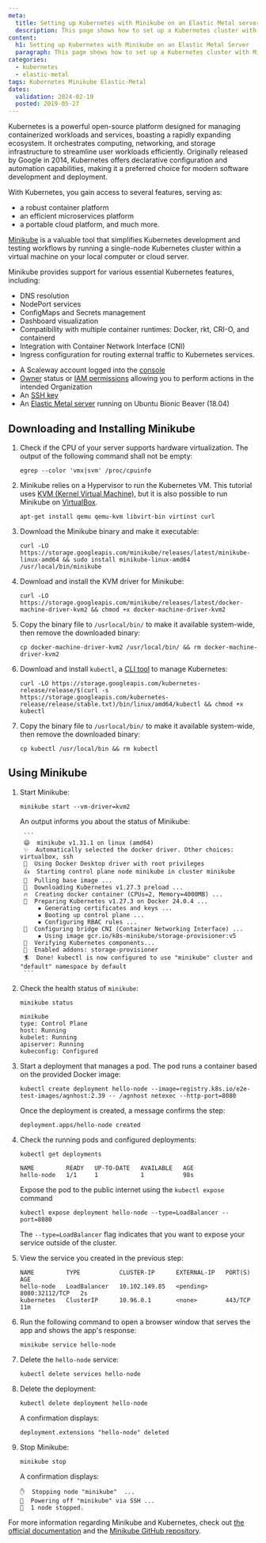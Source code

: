 ```yaml
---
meta:
  title: Setting up Kubernetes with Minikube on an Elastic Metal server
  description: This page shows how to set up a Kubernetes cluster with Minikube on an Elastic Metal server
content:
  h1: Setting up Kubernetes with Minikube on an Elastic Metal Server
  paragraph: This page shows how to set up a Kubernetes cluster with Minikube on an Elastic Metal Server
categories:
  - kubernetes
  - elastic-metal
tags: Kubernetes Minikube Elastic-Metal
dates:
  validation: 2024-02-19
  posted: 2019-05-27
---
```


Kubernetes is a powerful open-source platform designed for managing containerized workloads and services, boasting a rapidly expanding ecosystem. It orchestrates computing, networking, and storage infrastructure to streamline user workloads efficiently. Originally released by Google in 2014, Kubernetes offers declarative configuration and automation capabilities, making it a preferred choice for modern software development and deployment.

With Kubernetes, you gain access to several features, serving as:

- a robust container platform
- an efficient microservices platform
- a portable cloud platform, and much more.

[Minikube](https://github.com/kubernetes/minikube/) is a valuable tool that simplifies Kubernetes development and testing workflows by running a single-node Kubernetes cluster within a virtual machine on your local computer or cloud server.

Minikube provides support for various essential Kubernetes features, including:

- DNS resolution
- NodePort services
- ConfigMaps and Secrets management
- Dashboard visualization
- Compatibility with multiple container runtimes: Docker, rkt, CRI-O, and containerd
- Integration with Container Network Interface (CNI)
- Ingress configuration for routing external traffic to Kubernetes services.


<Macro id="requirements" />

- A Scaleway account logged into the [console](https://console.scaleway.com/)
- [Owner](/identity-and-access-management/iam/concepts/#owner) status or [IAM permissions](/identity-and-access-management/iam/concepts/#permission) allowing you to perform actions in the intended Organization
- An [SSH key](/identity-and-access-management/organizations-and-projects/how-to/create-ssh-key/)
- An [Elastic Metal server](/bare-metal/elastic-metal/how-to/create-server/) running on Ubuntu Bionic Beaver (18.04)

## Downloading and Installing Minikube

1. Check if the CPU of your server supports hardware virtualization. The output of the following command shall not be empty:
	```
	egrep --color 'vmx|svm' /proc/cpuinfo
	```
2. Minikube relies on a Hypervisor to run the Kubernetes VM. This tutorial uses [KVM (Kernel Virtual Machine)](https://www.linux-kvm.org/page/Main_Page/), but it is also possible to run Minikube on [VirtualBox](https://www.virtualbox.org/).
	```
	apt-get install qemu qemu-kvm libvirt-bin virtinst curl
	```
3. Download the Minikube binary and make it executable:
	```
	curl -LO https://storage.googleapis.com/minikube/releases/latest/minikube-linux-amd64 && sudo install minikube-linux-amd64 /usr/local/bin/minikube
	```
4. Download and install the KVM driver for Minikube:
	```
	curl -LO https://storage.googleapis.com/minikube/releases/latest/docker-machine-driver-kvm2 && chmod +x docker-machine-driver-kvm2
	```
5. Copy the binary file to `/usrlocal/bin/` to make it available system-wide, then remove the downloaded binary:
	```
	cp docker-machine-driver-kvm2 /usr/local/bin/ && rm docker-machine-driver-kvm2
	```
6. Download and install `kubectl`, a [CLI tool](https://kubernetes.io/docs/reference/kubectl/overview/) to manage Kubernetes:
	```
	curl -LO https://storage.googleapis.com/kubernetes-release/release/$(curl -s https://storage.googleapis.com/kubernetes-release/release/stable.txt)/bin/linux/amd64/kubectl && chmod +x kubectl
	```
7. Copy the binary file to `/usrlocal/bin/` to make it available system-wide, then remove the downloaded binary:
	```
	cp kubectl /usr/local/bin && rm kubectl
	```

## Using Minikube

1. Start Minikube:
	```
	minikube start --vm-driver=kvm2
	```

	An output informs you about the status of Minikube:

		```
		😄  minikube v1.31.1 on linux (amd64)
		✨  Automatically selected the docker driver. Other choices: virtualbox, ssh
		📌  Using Docker Desktop driver with root privileges
		👍  Starting control plane node minikube in cluster minikube
		🚜  Pulling base image ...
		💾  Downloading Kubernetes v1.27.3 preload ...
		🔥  Creating docker container (CPUs=2, Memory=4000MB) ...
		🐳  Preparing Kubernetes v1.27.3 on Docker 24.0.4 ...
			▪ Generating certificates and keys ...
			▪ Booting up control plane ...
			▪ Configuring RBAC rules ...
		🔗  Configuring bridge CNI (Container Networking Interface) ...
			▪ Using image gcr.io/k8s-minikube/storage-provisioner:v5
		🔎  Verifying Kubernetes components...
		🌟  Enabled addons: storage-provisioner
		🏄  Done! kubectl is now configured to use "minikube" cluster and "default" namespace by default
		```
2. Check the health status of `minikube`:
	```
	minikube status
	```

	```
	minikube
	type: Control Plane
	host: Running
	kubelet: Running
	apiserver: Running
	kubeconfig: Configured
	```
3. Start a deployment that manages a pod. The pod runs a container based on the provided Docker image:
	```
	kubectl create deployment hello-node --image=registry.k8s.io/e2e-test-images/agnhost:2.39 -- /agnhost netexec --http-port=8080

	```

	Once the deployment is created, a message confirms the step:

	```
	deployment.apps/hello-node created
	```
4. Check the running pods and configured deployments:

	```
	kubectl get deployments
	```

	```
	NAME         READY   UP-TO-DATE   AVAILABLE   AGE
	hello-node   1/1     1            1           98s
	```

	Expose the pod to the public internet using the `kubectl expose` command
	```
	kubectl expose deployment hello-node --type=LoadBalancer --port=8080
	```
	The `--type=LoadBalancer` flag indicates that you want to expose your service outside of the cluster.
5. View the service you created in the previous step:
	```
	NAME         TYPE           CLUSTER-IP      EXTERNAL-IP   PORT(S)          AGE
	hello-node   LoadBalancer   10.102.149.85   <pending>     8080:32112/TCP   2s
	kubernetes   ClusterIP      10.96.0.1       <none>        443/TCP          11m
	```
6. Run the following command to open a browser window that serves the app and shows the app's response:
	```
	minikube service hello-node
	```
7. Delete the `hello-node` service:
	```
	kubectl delete services hello-node
	```
8. Delete the deployment:
	```
	kubectl delete deployment hello-node
	```

	A confirmation displays:

	```
	deployment.extensions "hello-node" deleted
	```
9. Stop Minikube:
	```
	minikube stop
	```

	A confirmation displays:

	```
	✋  Stopping node "minikube"  ...
	🛑  Powering off "minikube" via SSH ...
	🛑  1 node stopped.
	```

For more information regarding Minikube and Kubernetes, check out [the official documentation](https://kubernetes.io/docs/) and the [Minikube GitHub repository](https://github.com/kubernetes/minikube/).